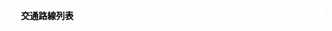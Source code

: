 <div class="NavFrame collapsed" style="color: black; background-color: #FFFFFF; margin: 0 auto; padding: 0 10px; text-align: left;"><div class="NavHead" style="background-color: #FFFFFF; margin: 0 auto; padding: 0 10px; font-weight:normal;">'''交通路線列表'''</div><div class="NavContent" style="background-color: #FFFFFF; margin: 0 auto; padding: 0 10px;">